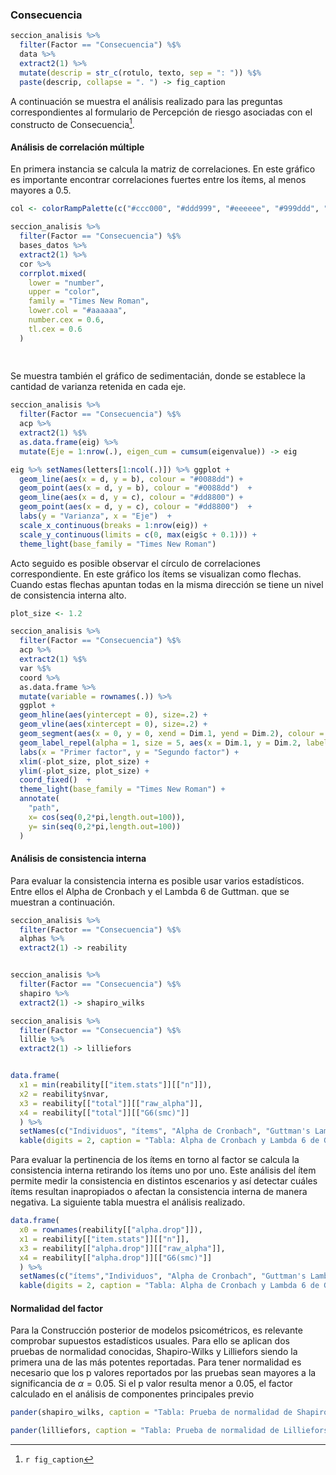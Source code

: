 
### Consecuencia


```r
seccion_analisis %>% 
  filter(Factor == "Consecuencia") %$%
  data %>% 
  extract2(1) %>%
  mutate(descrip = str_c(rotulo, texto, sep = ": ")) %$% 
  paste(descrip, collapse = ". ") -> fig_caption


```

A continuación se muestra el análisis realizado para las preguntas correspondientes al formulario de Percepción de riesgo asociadas con el constructo de Consecuencia^[`r fig_caption`].


#### Análisis de correlación múltiple

En primera instancia se calcula la matriz de correlaciones. En este gráfico es importante encontrar correlaciones fuertes entre los ítems, al menos mayores a 0.5.



```r


col <- colorRampPalette(c("#ccc000", "#ddd999", "#eeeeee", "#999ddd", "#000ccc"))

seccion_analisis %>% 
  filter(Factor == "Consecuencia") %$% 
  bases_datos %>% 
  extract2(1) %>% 
  cor %>% 
  corrplot.mixed(
    lower = "number", 
    upper = "color", 
    family = "Times New Roman", 
    lower.col = "#aaaaaa",  
    number.cex = 0.6, 
    tl.cex = 0.6
  )
  
  
```

Se muestra también el gráfico de sedimentacián, donde se establece la cantidad de varianza retenida en cada eje. 

```r
seccion_analisis %>% 
  filter(Factor == "Consecuencia") %$% 
  acp %>% 
  extract2(1) %$% 
  as.data.frame(eig) %>% 
  mutate(Eje = 1:nrow(.), eigen_cum = cumsum(eigenvalue)) -> eig

```

```r
eig %>% setNames(letters[1:ncol(.)]) %>% ggplot + 
  geom_line(aes(x = d, y = b), colour = "#0088dd") +
  geom_point(aes(x = d, y = b), colour = "#0088dd")  + 
  geom_line(aes(x = d, y = c), colour = "#dd8800") +
  geom_point(aes(x = d, y = c), colour = "#dd8800")  + 
  labs(y = "Varianza", x = "Eje")  +
  scale_x_continuous(breaks = 1:nrow(eig)) +
  scale_y_continuous(limits = c(0, max(eig$c + 0.1))) +
  theme_light(base_family = "Times New Roman")


```

Acto seguido es posible observar el círculo de correlaciones correspondiente. En este gráfico los ítems se visualizan como flechas. Cuando estas flechas apuntan todas en la misma dirección se tiene un nivel de consistencia interna alto.

```r

plot_size <- 1.2

seccion_analisis %>% 
  filter(Factor == "Consecuencia") %$% 
  acp %>% 
  extract2(1) %$% 
  var %$% 
  coord %>% 
  as.data.frame %>% 
  mutate(variable = rownames(.)) %>% 
  ggplot + 
  geom_hline(aes(yintercept = 0), size=.2) + 
  geom_vline(aes(xintercept = 0), size=.2) +
  geom_segment(aes(x = 0, y = 0, xend = Dim.1, yend = Dim.2), colour = "#222222", arrow = arrow(type = "closed", length = unit(x = 0.3, units = "cm"))) +
  geom_label_repel(alpha = 1, size = 5, aes(x = Dim.1, y = Dim.2, label = variable), family = "Times New Roman") +
  labs(x = "Primer factor", y = "Segundo factor") + 
  xlim(-plot_size, plot_size) +
  ylim(-plot_size, plot_size) +
  coord_fixed()  +
  theme_light(base_family = "Times New Roman") + 
  annotate(
    "path",
    x= cos(seq(0,2*pi,length.out=100)),
    y= sin(seq(0,2*pi,length.out=100))
  )

```


#### Análisis de consistencia interna

Para evaluar la consistencia interna es posible usar varios estadísticos. Entre ellos el Alpha de Cronbach y el Lambda 6 de Guttman. que se muestran a continuación.


```r

seccion_analisis %>% 
  filter(Factor == "Consecuencia") %$% 
  alphas %>% 
  extract2(1) -> reability


seccion_analisis %>% 
  filter(Factor == "Consecuencia") %$% 
  shapiro %>% 
  extract2(1) -> shapiro_wilks

seccion_analisis %>% 
  filter(Factor == "Consecuencia") %$% 
  lillie %>% 
  extract2(1) -> lilliefors


data.frame(
  x1 = min(reability[["item.stats"]][["n"]]),
  x2 = reability$nvar,
  x3 = reability[["total"]][["raw_alpha"]],
  x4 = reability[["total"]][["G6(smc)"]]
  ) %>% 
  setNames(c("Individuos", "ítems", "Alpha de Cronbach", "Guttman's Lambda 6")) %>% 
  kable(digits = 2, caption = "Tabla: Alpha de Cronbach y Lambda 6 de Guttman para Consecuencia. Fuente: elaboración propia.")

```

Para evaluar la pertinencia de los ítems en torno al factor se calcula la consistencia interna retirando los ítems uno por uno. Este análisis del ítem permite medir la consistencia en distintos escenarios y así detectar cuáles ítems resultan inapropiados o afectan la consistencia interna de manera negativa. La siguiente tabla muestra el análisis realizado.

```r

data.frame(
  x0 = rownames(reability[["alpha.drop"]]),
  x1 = reability[["item.stats"]][["n"]],
  x3 = reability[["alpha.drop"]][["raw_alpha"]],
  x4 = reability[["alpha.drop"]][["G6(smc)"]]
  ) %>% 
  setNames(c("ítems","Individuos", "Alpha de Cronbach", "Guttman's Lambda 6")) %>% 
  kable(digits = 2, caption = "Tabla: Alpha de Cronbach y Lambda 6 de Guttman retirando cada ítem para Consecuencia. Fuente: elaboración propia.")

```

#### Normalidad del factor

Para la Construcción posterior de modelos psicométricos, es relevante comprobar supuestos estadísticos usuales. Para ello se aplican dos pruebas de normalidad conocidas, Shapiro-Wilks y Lilliefors siendo la primera una de las más potentes reportadas. Para tener normalidad es necesario que los p valores reportados por las pruebas sean mayores a la significancia de $\alpha = 0.05$. Si el p valor resulta menor a 0.05, el factor calculado en el análisis de componentes principales previo 


```r
pander(shapiro_wilks, caption = "Tabla: Prueba de normalidad de Shapiro-Wilks para Consecuencia. Fuente: elaboración propia.")

```


```r
pander(lilliefors, caption = "Tabla: Prueba de normalidad de Lilliefors para Consecuencia. Fuente: elaboración propia.")

```


